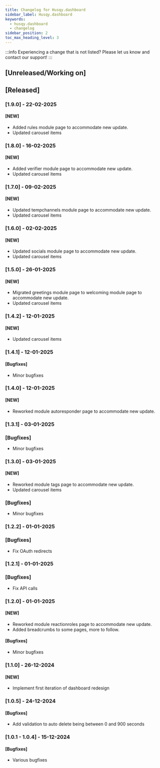 ```yaml
---
title: Changelog for Husqy.dashboard
sidebar_label: Husqy.dashboard
keywords:
  - husqy.dashboard
  - changelog
sidebar_position: 2
toc_max_heading_level: 3
---
```


:::info
Experiencing a change that is not listed? Please let us know and contact our support!
:::

## [Unreleased/Working on]

## [Released]

### [1.9.0] - 22-02-2025

#### [NEW]

- Added rules module page to accommodate new update.
- Updated carousel items

### [1.8.0] - 16-02-2025

#### [NEW]

- Added verifier module page to accommodate new update.
- Updated carousel items

### [1.7.0] - 09-02-2025

#### [NEW]

- Updated tempchannels module page to accommodate new update.
- Updated carousel items

### [1.6.0] - 02-02-2025

#### [NEW]

- Updated socials module page to accommodate new update.
- Updated carousel items

### [1.5.0] - 26-01-2025

#### [NEW]

- Migrated greetings module page to welcoming module page to accommodate new update.
- Updated carousel items

### [1.4.2] - 12-01-2025

#### [NEW]

- Updated carousel items

### [1.4.1] - 12-01-2025

#### [Bugfixes]

- Minor bugfixes

### [1.4.0] - 12-01-2025

#### [NEW]

- Reworked module autoresponder page to accommodate new update.

### [1.3.1] - 03-01-2025

### [Bugfixes]

- Minor bugfixes

### [1.3.0] - 03-01-2025

#### [NEW]

- Reworked module tags page to accommodate new update.
- Updated carousel items

### [Bugfixes]

- Minor bugfixes

### [1.2.2] - 01-01-2025

### [Bugfixes]

- Fix OAuth redirects

### [1.2.1] - 01-01-2025

### [Bugfixes]

- Fix API calls

### [1.2.0] - 01-01-2025

#### [NEW]

- Reworked module reactionroles page to accommodate new update.
- Added breadcrumbs to some pages, more to follow.

#### [Bugfixes]

- Minor bugfixes

### [1.1.0] - 26-12-2024

#### [NEW]

- Implement first iteration of dashboard redesign

### [1.0.5] - 24-12-2024

#### [Bugfixes]

- Add validation to auto delete being between 0 and 900 seconds

### [1.0.1 - 1.0.4] - 15-12-2024

#### [Bugfixes]

- Various bugfixes
